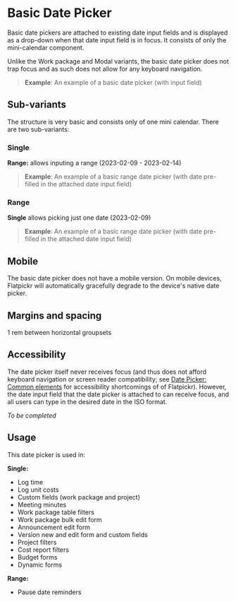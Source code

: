 
<Meta title="Date Picker/Basic Date Picker" />

# Basic Date Picker 

Basic date pickers are attached to existing date input fields and is displayed as a drop-down when that date input field is in focus. It consists of only the mini-calendar component.

Unlike the Work package and Modal variants, the basic date picker does not trap focus and as such does not allow for any keyboard navigation.

> **Example**: An example of a basic date picker (with input field)

## Sub-variants

The structure is very basic and consists only of one mini calendar. There are two sub-variants:

### Single

**Range:** allows inputing a range (2023-02-09 - 2023-02-14)

> **Example**: An example of a basic range date picker (with date pre-filled in the attached date input field)

### Range

**Single** allows picking just one date (2023-02-09)

> **Example**: An example of a basic range date picker (with date pre-filled in the attached date input field)

## Mobile

The basic date picker does not have a mobile version. On mobile devices, Flatpickr will automatically gracefully degrade to the device's native date picker.

## Margins and spacing

1 rem between horizontal groupsets


## Accessibility

The date picker itself never receives focus (and thus does not afford keyboard navigation or screen reader compatibility; see [Date Picker: Common elements](#) for accessibility shortcomings of of Flatpickr). However, the date input field that the date picker is attached to can receive focus, and all users can type in the desired date in the ISO format. 

_To be completed_ 

## Usage

This date picker is used in:

**Single:**

- Log time
- Log unit costs
- Custom fields (work package and project)
- Meeting minutes
- Work package table filters
- Work package bulk edit form
- Announcement edit form
- Version new and edit form and custom fields
- Project filters
- Cost report filters
- Budget forms
- Dynamic forms

**Range:**

- Pause date reminders
